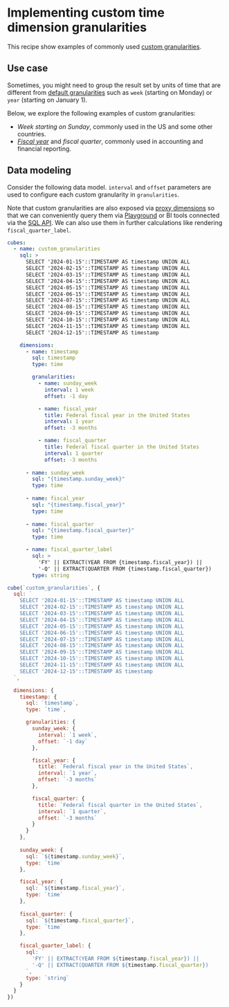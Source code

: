 # Implementing custom time dimension granularities

This recipe show examples of commonly used [custom
granularities][ref-custom-granularities].

## Use case

Sometimes, you might need to group the result set by units of time that are
different from [default granularities][ref-default-granularities] such as `week`
(starting on Monday) or `year` (starting on January 1).

Below, we explore the following examples of custom granularities:
* *Week starting on Sunday*, commonly used in the US and some other countries.
* *[Fiscal year][wiki-fiscal-year]* and *fiscal quarter*, commonly used in
accounting and financial reporting.

## Data modeling

Consider the following data model. `interval` and `offset` parameters are used to
configure each custom granularity in `granularities`.

Note that custom granularities are also exposed via [proxy
dimensions][ref-proxy-granularity] so that we can conveniently query them via
[Playground][ref-playground] or BI tools connected via the [SQL API][ref-sql-api].
We can also use them in further calculations like rendering `fiscal_quarter_label`.

<CodeTabs>

```yaml
cubes:
  - name: custom_granularities
    sql: >
      SELECT '2024-01-15'::TIMESTAMP AS timestamp UNION ALL
      SELECT '2024-02-15'::TIMESTAMP AS timestamp UNION ALL
      SELECT '2024-03-15'::TIMESTAMP AS timestamp UNION ALL
      SELECT '2024-04-15'::TIMESTAMP AS timestamp UNION ALL
      SELECT '2024-05-15'::TIMESTAMP AS timestamp UNION ALL
      SELECT '2024-06-15'::TIMESTAMP AS timestamp UNION ALL
      SELECT '2024-07-15'::TIMESTAMP AS timestamp UNION ALL
      SELECT '2024-08-15'::TIMESTAMP AS timestamp UNION ALL
      SELECT '2024-09-15'::TIMESTAMP AS timestamp UNION ALL
      SELECT '2024-10-15'::TIMESTAMP AS timestamp UNION ALL
      SELECT '2024-11-15'::TIMESTAMP AS timestamp UNION ALL
      SELECT '2024-12-15'::TIMESTAMP AS timestamp

    dimensions:
      - name: timestamp
        sql: timestamp
        type: time

        granularities:
          - name: sunday_week
            interval: 1 week
            offset: -1 day

          - name: fiscal_year
            title: Federal fiscal year in the United States
            interval: 1 year
            offset: -3 months

          - name: fiscal_quarter
            title: Federal fiscal quarter in the United States
            interval: 1 quarter
            offset: -3 months
      
      - name: sunday_week
        sql: "{timestamp.sunday_week}"
        type: time
      
      - name: fiscal_year
        sql: "{timestamp.fiscal_year}"
        type: time
      
      - name: fiscal_quarter
        sql: "{timestamp.fiscal_quarter}"
        type: time

      - name: fiscal_quarter_label
        sql: >
          'FY' || EXTRACT(YEAR FROM {timestamp.fiscal_year}) ||
          '-Q' || EXTRACT(QUARTER FROM {timestamp.fiscal_quarter})
        type: string
```

```javascript
cube(`custom_granularities`, {
  sql: `
    SELECT '2024-01-15'::TIMESTAMP AS timestamp UNION ALL
    SELECT '2024-02-15'::TIMESTAMP AS timestamp UNION ALL
    SELECT '2024-03-15'::TIMESTAMP AS timestamp UNION ALL
    SELECT '2024-04-15'::TIMESTAMP AS timestamp UNION ALL
    SELECT '2024-05-15'::TIMESTAMP AS timestamp UNION ALL
    SELECT '2024-06-15'::TIMESTAMP AS timestamp UNION ALL
    SELECT '2024-07-15'::TIMESTAMP AS timestamp UNION ALL
    SELECT '2024-08-15'::TIMESTAMP AS timestamp UNION ALL
    SELECT '2024-09-15'::TIMESTAMP AS timestamp UNION ALL
    SELECT '2024-10-15'::TIMESTAMP AS timestamp UNION ALL
    SELECT '2024-11-15'::TIMESTAMP AS timestamp UNION ALL
    SELECT '2024-12-15'::TIMESTAMP AS timestamp
  `,

  dimensions: {
    timestamp: {
      sql: `timestamp`,
      type: `time`,

      granularities: {
        sunday_week: {
          interval: `1 week`,
          offset: `-1 day`
        },

        fiscal_year: {
          title: `Federal fiscal year in the United States`,
          interval: `1 year`,
          offset: `-3 months`
        },

        fiscal_quarter: {
          title: `Federal fiscal quarter in the United States`,
          interval: `1 quarter`,
          offset: `-3 months`
        }
      }
    },
    
    sunday_week: {
      sql: `${timestamp.sunday_week}`,
      type: `time`
    },

    fiscal_year: {
      sql: `${timestamp.fiscal_year}`,
      type: `time`
    },
      
    fiscal_quarter: {
      sql: `${timestamp.fiscal_quarter}`,
      type: `time`
    },

    fiscal_quarter_label: {
      sql: `
        'FY' || EXTRACT(YEAR FROM ${timestamp.fiscal_year}) ||
        '-Q' || EXTRACT(QUARTER FROM ${timestamp.fiscal_quarter})
      `,
      type: `string`
    }
  }
})
```

</CodeTabs>


[ref-custom-granularities]: /reference/data-model/dimensions#granularities
[ref-default-granularities]: /product/data-modeling/concepts#time-dimensions
[wiki-fiscal-year]: https://en.wikipedia.org/wiki/Fiscal_year
[ref-playground]: /product/workspace/playground
[ref-sql-api]: /product/apis-integrations/sql-api
[ref-proxy-granularity]: /product/data-modeling/concepts/calculated-members#time-dimension-granularity